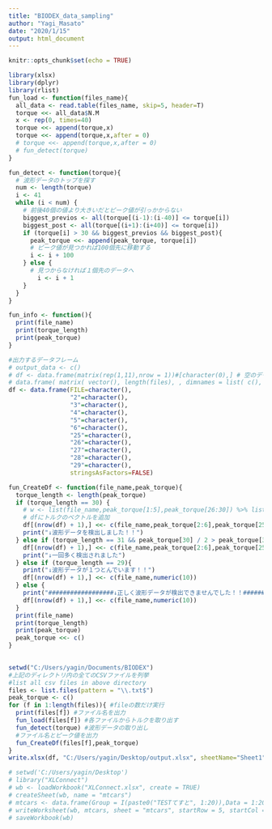 ---
title: "BIODEX_data_sampling"
author: "Yagi_Masato"
date: "2020/1/15"
output: html_document
---

```{r setup, include=FALSE}
knitr::opts_chunk$set(echo = TRUE)
```

```{r load}
library(xlsx)
library(dplyr)
library(rlist)
fun_load <- function(files_name){
  all_data <- read.table(files_name, skip=5, header=T)
  torque <<- all_data$N.M 
  x <- rep(0, times=40)
  torque <<- append(torque,x)
  torque <<- append(torque,x,after = 0) 
  # torque <<- append(torque,x,after = 0)
  # fun_detect(torque)
}
```

```{r detect}
fun_detect <- function(torque){
  # 波形データのトップを探す
  num <- length(torque)
  i <- 41
  while (i < num) {
    # 前後40個の値より大きいだとピーク値が引っかからない
    biggest_previos <- all(torque[(i-1):(i-40)] <= torque[i])
    biggest_post <- all(torque[(i+1):(i+40)] <= torque[i])
    if (torque[i] > 30 && biggest_previos && biggest_post){
      peak_torque <<- append(peak_torque, torque[i])
      # ピーク値が見つかれば100個先に移動する
      i <- i + 100
    } else {
      # 見つからなければ１個先のデータへ
        i <- i + 1
    }
  }
}

```

``` {r print info}
fun_info <- function(){
  print(file_name)
  print(torque_length)
  print(peak_torque)
}
```

```{r first and last}
#出力するデータフレーム
# output_data <- c()
# df <- data.frame(matrix(rep(1,11),nrow = 1))#[character(0),] # 空のデータフレーム作成
# data.frame( matrix( vector(), length(files), , dimnames = list( c(), colnames ) ) )
df <- data.frame(FILE=character(),
                 "2"=character(),
                 "3"=character(),
                 "4"=character(),
                 "5"=character(),
                 "6"=character(),
                 "25"=character(),
                 "26"=character(),
                 "27"=character(),
                 "28"=character(),
                 "29"=character(),
                 stringsAsFactors=FALSE)

fun_CreateDf <- function(file_name,peak_torque){
  torque_length <- length(peak_torque)
  if (torque_length == 30) {
    # w <- list(file_name,peak_torque[1:5],peak_torque[26:30]) %>% list.ungroup() 型を保持したいもののunlistするとchrになってしまう
    # dfにトルクのベクトルを追加
    df[(nrow(df) + 1),] <<- c(file_name,peak_torque[2:6],peak_torque[25:29])
    print("↓波形データを検出しました！！")
  } else if (torque_length == 31 && peak_torque[30] / 2 > peak_torque[31]){
    df[(nrow(df) + 1),] <<- c(file_name,peak_torque[2:6],peak_torque[25:29])
    print("↓一回多く検出されました")
  } else if (torque_length == 29){
    print("↓波形データが１つとんでいます！！")
    df[(nrow(df) + 1),] <<- c(file_name,numeric(10))
  } else {
    print("##################↓正しく波形データが検出できませんでした！！################")
    df[(nrow(df) + 1),] <<- c(file_name,numeric(10))
  }
  print(file_name)
  print(torque_length)
  print(peak_torque)
  peak_torque <<- c()
}
  
```

```{r ref}
setwd("C:/Users/yagin/Documents/BIODEX")
#上記のディレクトリ内の全てのCSVファイルを列挙
#list all csv files in above directory
files <- list.files(pattern = "\\.txt$")
peak_torque <- c()
for (f in 1:length(files)){ #fileの数だけ実行
  print(files[f]) #ファイル名を出力
  fun_load(files[f]) #各ファイルからトルクを取り出す
  fun_detect(torque) #波形データの取り出し
  #ファイル名とピーク値を出力
  fun_CreateDf(files[f],peak_torque)
}
write.xlsx(df, "C:/Users/yagin/Desktop/output.xlsx", sheetName="Sheet1",col.names=T,row.names=F)

```

```{r EXCEL Connector}
# setwd('C:/Users/yagin/Desktop')
# library("XLConnect")
# wb <- loadWorkbook("XLConnect.xlsx", create = TRUE)
# createSheet(wb, name = "mtcars")
# mtcars <- data.frame(Group = I(paste0("TESTてすと", 1:20)),Data = 1:20)
# writeWorksheet(wb, mtcars, sheet = "mtcars", startRow = 5, startCol = 5, header = FALSE)
# saveWorkbook(wb)
```





```{r excel}



```



